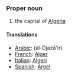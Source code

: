 ===Proper noun===

#the capital of [[Algeria]]

====Translations====
*[[Arabic]]: [[ ]] (al-Djazā'ir)
*[[French]]: [[Alger]]
*[[Italian]]: [[Algeri]]
*[[Spanish]]: [[Argel]]